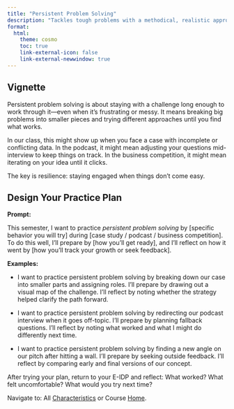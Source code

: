 ```yaml
---
title: "Persistent Problem Solving"
description: "Tackles tough problems with a methodical, realistic approach; doesn’t quit easily."
format: 
  html: 
    theme: cosmo
    toc: true
    link-external-icon: false
    link-external-newwindow: true
---
```


## Vignette

Persistent problem solving is about staying with a challenge long enough to work through it—even when it's frustrating or messy. It means breaking big problems into smaller pieces and trying different approaches until you find what works.

In our class, this might show up when you face a case with incomplete or conflicting data. In the podcast, it might mean adjusting your questions mid-interview to keep things on track. In the business competition, it might mean iterating on your idea until it clicks.

The key is resilience: staying engaged when things don’t come easy.

## Design Your Practice Plan

**Prompt:**

This semester, I want to practice *persistent problem solving* by [specific behavior you will try] during [case study / podcast / business competition]. To do this well, I’ll prepare by [how you’ll get ready], and I’ll reflect on how it went by [how you’ll track your growth or seek feedback].

**Examples:**

- I want to practice persistent problem solving by breaking down our case into smaller parts and assigning roles. I’ll prepare by drawing out a visual map of the challenge. I’ll reflect by noting whether the strategy helped clarify the path forward.

- I want to practice persistent problem solving by redirecting our podcast interview when it goes off-topic. I’ll prepare by planning fallback questions. I’ll reflect by noting what worked and what I might do differently next time.

- I want to practice persistent problem solving by finding a new angle on our pitch after hitting a wall. I’ll prepare by seeking outside feedback. I’ll reflect by comparing early and final versions of our concept.

After trying your plan, return to your E-IDP and reflect: What worked? What felt uncomfortable? What would you try next time?

::: footer
Navigate to: All [Characteristics](https://laurenchenarides.github.io/csu-arec-224/mentors/eidp.html#instructions) or Course [Home](https://laurenchenarides.github.io/csu-arec-224/).
:::
